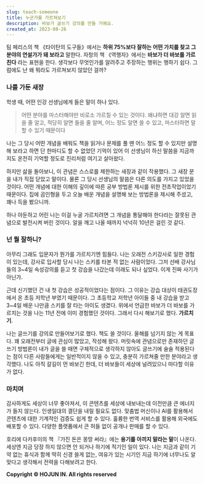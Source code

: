 ```yaml
---
slug: teach-someone
title: 누군가를 가르쳐보기
description: 바보가 글쓰기 강의를 만들 거예요.
created_at: 2023-08-26
---
```


팀 페리스의 책 《타이탄의 도구들》에서는 **하위 75%보다 잘하는 어떤 가치를 찾고 그 분야의 연설가가 돼 보라고** 말한다. 자청의
책 《역행자》에서는 **바보가 더 바보를 가르친다** 라는 표현을 한다. 생각보다 무엇인가를 알려주고 주장하는 행위는 행하기 쉽다.
그럼에도 난 왜 뭐라도 가르쳐보지 않았던 걸까?

### 나를 가둔 새장

학생 때, 어떤 인강 선생님에게 들은 말이 하나 있다.

> 어떤 분야를 마스터해야만 비로소 가르칠 수 있는 것이다. 왜냐하면 대강 알면 읽을 줄 알고, 적당히 알면 들을 줄 알며, 어느 정도 알면
> 쓸 수 있고, 마스터하면 말할 수 있기 때문이다

>

나는 그 당시 어떤 개념을 배워도 책을 읽거나 문제를 풀 땐 어느 정도 할 수 있지만 설명해 보라고 하면 단 한마디도 할 수 없었던 기억이
있어 이 선생님이 하신 말씀을 지금까지도 온전히 기억할 정도로 진리처럼 여기고 살아왔다.

하지만 삶을 돌아보니, 이 관념은 스스로를 제한하는 새장과 같이 작용했다. 그 새장 문을 내가 직접 닫았고 말이다. 물론 그 당시 선생님의
말씀은 다른 의도를 가지고 있었을 것이다. 어떤 개념에 대한 이해의 깊이에 따른 공부 방법론 제시를 위한 전초작업이었기 때문이다. 집에
곰인형을 두고 오늘 배운 개념을 설명해 보는 방법론을 제시해 주셨고, 꽤나 득을 봤으니까.

하나 아둔하고 어린 나는 이걸 누굴 가르치려면 그 개념을 통달해야 한다라는 잘못된 관념으로 발전시켜 버린 것이다. 알을 깨고 나올 때까지
넉넉히 10년은 걸린 것 같다.

### 넌 뭘 잘하니?

아무리 그래도 입문자가 뭔가를 가르치기엔 힘들다. 나는 오래전 스키강사로 일한 경험이 있는데, 강사로 입사할 당시 나는 스키를 타본 적 없는
사람이었다. 그저 선배 강사님들의 3~4일 속성강의를 듣고 첫 강습을 나갔는데 이래도 되나 싶었다. 이게 진짜 사기가 아닌가.

근데 신기했던 건 내 첫 강습은 성공적이었다는 점이다. 그 이유는 강습 대상이 태권도장에서 온 초등 저학년 부였기 때문이다. 그 초등학교
저학년 아이들 중 내 강습을 받고 3~4일 배운 나만큼 스키를 잘 타는 아이도 생겼다. 위에서 언급한 바보가 더 바보를 가르치는 것을 나는
11년 전에 이미 경험했던 것이다. 그래서 다시 해보기로 했다. **가르치기**.

나는 글쓰기를 강의로 만들어보기로 했다. 책도 쓸 것이다. 올해를 넘기지 않는 게 목표다. 꽤 오래전부터 글에 관심이 많았고, 작성해 왔다.
머릿속에 관념으로만 존재하던 글쓰기 방법론이 내가 글을 쓸 때면 구체적으로 생각하지 않아도 글쓰기에 술술 적용된다는 점이 다른 사람들에게는
일반적이지 않을 수 있고, 충분히 가르쳐줄 만한 분야라고 생각했다. 나도 아직 갈길이 먼 바보긴 한데, 더 바보들이 세상에 널려있으니 마다할
이유가 없다.

### 마치며

감사하게도 세상이 너무 좋아져서, 이 콘텐츠를 세상에 내보내는데 이전만큼 큰 에너지가 들지 않는다. 인생일대의 결단을 내릴 필요도 없다.
맞춤법 머신이나 AI를 활용해서 콘텐츠에 대한 기계적인 검증도 쉽게 할 수 있다. 훌륭한 번역 서비스를 활용해 외국에도 배포할 수 있다.
다양한 플랫폼에서 큰 허들 없이 공개나 판매를 할 수 있다.

호리에 다카후미의 책 『가진 돈은 몽땅 써라』에는 **용기를 아끼지 말라는 말**이 나온다. 세상엔 지금 당장 하지 않으면 안 되거나
하기에 적기인 일이 있다. 나는 지금과 같이 기약 없는 휴식과 함께 딱히 신경 쓸게 없는, 여유가 있는 시기인 지금 하기에 너무나도 알맞다고
생각해서 전력을 다해보려고 한다.

**Copyright © HOJUN IN. All rights reserved**
